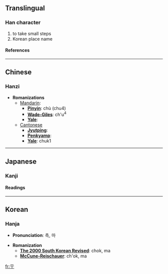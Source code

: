 ==Translingual==
===Han character===
{{Han char|rad=二|as=01|sn=3|four=1020<sub>1</sub>|canj=一一弓 (MMN), X一一弓 (XMMN)}}
# to take small steps
# Korean place name
====References====
{{Han ref|kx=0086.050|dkj=00251|dj=0177.030|hdz=10004.040|uh=4E8D|ud=20109|bh=C948|bd=51528}}

----
==Chinese==
===Hanzi===


* '''Romanizations'''
** [[Mandarin]]:
*** '''[[Pinyin]]''': chù (chu4)
*** '''[[Wade-Giles]]''': ch'u<sup>4</sup>
*** '''[[Yale]]''': 
**[[Cantonese]]
***'''[[Jyutping]]''':
***'''[[Penkyamp]]''': 
***'''[[Yale]]''': chuk1


----
==Japanese==
===Kanji===


{{ja-kanji|grade=|rs=二01}}
====Readings====
{{ja-readings|on=[[ちょく]] (choku)|kun=[[たたずむ]] (tatazumu)}}


----
==Korean==
===Hanja===

* '''Pronunciation''': 촉, 마

* '''Romanization'''
** '''[[The 2000 South Korean Revised Romanization|The 2000 South Korean Revised]]''': chok, ma
** '''[[McCune-Reischauer]]''': ch'ok, ma


[[fr:亍]]